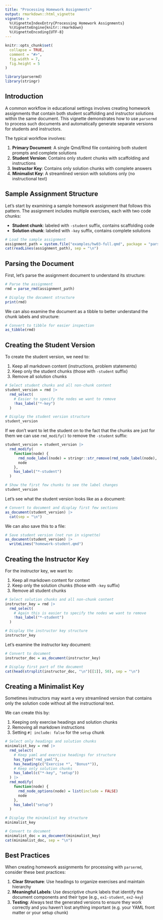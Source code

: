 ```yaml
---
title: "Processing Homework Assignments"
output: rmarkdown::html_vignette
vignette: >
  %\VignetteIndexEntry{Processing Homework Assignments}
  %\VignetteEngine{knitr::rmarkdown}
  %\VignetteEncoding{UTF-8}
---
```


```r
knitr::opts_chunk$set(
  collapse = TRUE,
  comment = "#>",
  fig.width = 7,
  fig.height = 5
)
```

```r
library(parsermd)
library(stringr)
```

## Introduction

A common workflow in educational settings involves creating homework assignments that contain both student scaffolding and instructor solutions within the same document. This vignette demonstrates how to use `parsermd` to process such documents and automatically generate separate versions for students and instructors.

The typical workflow involves:

1. **Primary Document**: A single Qmd/Rmd file containing both student prompts and complete solutions
2. **Student Version**: Contains only student chunks with scaffolding and instructions
3. **Instructor Key**: Contains only solution chunks with complete answers
4. **Minimalist Key**: A streamlined version with solutions only (no instructional text)

## Sample Assignment Structure

Let's start by examining a sample homework assignment that follows this pattern. The assignment includes multiple exercises, each with two code chunks:

- **Student chunk**: labeled with `-student` suffix, contains scaffolding code
- **Solution chunk**: labeled with `-key` suffix, contains complete solutions

```r
# Load the sample assignment
assignment_path = system.file("examples/hw03-full.qmd", package = "parsermd")
cat(readLines(assignment_path), sep = "\n")
```

## Parsing the Document

First, let's parse the assignment document to understand its structure:

```r
# Parse the assignment
rmd = parse_rmd(assignment_path)

# Display the document structure
print(rmd)
```

We can also examine the document as a tibble to better understand the chunk labels and structure:

```r
# Convert to tibble for easier inspection
as_tibble(rmd)
```

## Creating the Student Version

To create the student version, we need to:

1. Keep all markdown content (instructions, problem statements)
2. Keep only the student chunks (those with `-student` suffix)
3. Remove all solution chunks

```r
# Select student chunks and all non-chunk content
student_version = rmd |>
  rmd_select(
    # Easier to specify the nodes we want to remove
    !has_label("*-key")
  )

# Display the student version structure
student_version
```

If we don't want to let the student on to the fact that the chunks are just for them we can use `rmd_modify()` to remove the `-student` suffix:

```r
student_version = student_version |>
  rmd_modify(
    function(node) {
      rmd_node_label(node) = stringr::str_remove(rmd_node_label(node), "-student")
      node
    },
    has_label("*-student")
  )

# Show the first few chunks to see the label changes
student_version
```

Let's see what the student version looks like as a document:

```r
# Convert to document and display first few sections
as_document(student_version) |>
  cat(sep = "\n")
```

We can also save this to a file:

```r
# Save student version (not run in vignette)
as_document(student_version) |>
  writeLines("homework-student.qmd")
```

## Creating the Instructor Key

For the instructor key, we want to:

1. Keep all markdown content for context
2. Keep only the solution chunks (those with `-key` suffix)
3. Remove all student chunks

```r
# Select solution chunks and all non-chunk content
instructor_key = rmd |>
  rmd_select(
    # Again this is easier to specify the nodes we want to remove
    !has_label("*-student")
  )

# Display the instructor key structure
instructor_key
```

Let's examine the instructor key document:

```r
# Convert to document
instructor_doc = as_document(instructor_key)

# Display first part of the document
cat(head(strsplit(instructor_doc, "\n")[[1]], 50), sep = "\n")
```

## Creating a Minimalist Key

Sometimes instructors may want a very streamlined version that contains only the solution code without all the instructional text. 

We can create this by:

1. Keeping only exercise headings and solution chunks
2. Removing all markdown instructions
3. Setting `#| include: false` for the `setup` chunk

```r
# Select only headings and solution chunks
minimalist_key = rmd |>
  rmd_select(
    # Keep yaml and exercise headings for structure
    has_type("rmd_yaml"),
    has_heading(c("Exercise *", "Bonus*")),
    # Keep only solution chunks
    has_label(c("*-key", "setup"))
  ) |>
  rmd_modify(
    function(node) {
      rmd_node_options(node) = list(include = FALSE)
      node
    },
    has_label("setup")
  )

# Display the minimalist key structure
minimalist_key
```

```r
# Convert to document
minimalist_doc = as_document(minimalist_key)
cat(minimalist_doc, sep = "\n")
```


## Best Practices

When creating homework assignments for processing with `parsermd`, consider these best practices:

1. **Clear Structure**: Use headings to organize exercises and maintain hierarchy
2. **Meaningful Labels**: Use descriptive chunk labels that identify the document components and their type (e.g., `ex1-student`, `ex2-key`)
3. **Testing**: Always test the generated versions to ensure they work correctly and you haven't lost anything important (e.g. your YAML front matter or your setup chunk)

